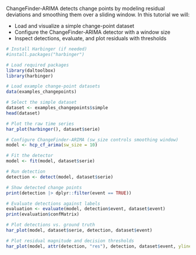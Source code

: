 ChangeFinder-ARIMA detects change points by modeling residual deviations and smoothing them over a sliding window. In this tutorial we will:

- Load and visualize a simple change-point dataset
- Configure the ChangeFinder-ARIMA detector with a window size
- Inspect detections, evaluate, and plot residuals with thresholds

```r
# Install Harbinger (if needed)
#install.packages("harbinger")
```

```r
# Load required packages
library(daltoolbox)
library(harbinger) 
```

```r
# Load example change-point datasets
data(examples_changepoints)
```

```r
# Select the simple dataset
dataset <- examples_changepoints$simple
head(dataset)
```

```r
# Plot the raw time series
har_plot(harbinger(), dataset$serie)
```

```r
# Configure ChangeFinder-ARIMA (sw_size controls smoothing window)
model <- hcp_cf_arima(sw_size = 10)
```

```r
# Fit the detector
model <- fit(model, dataset$serie)
```

```r
# Run detection
detection <- detect(model, dataset$serie)
```

```r
# Show detected change points
print(detection |> dplyr::filter(event == TRUE))
```

```r
# Evaluate detections against labels
evaluation <- evaluate(model, detection$event, dataset$event)
print(evaluation$confMatrix)
```

```r
# Plot detections vs. ground truth
har_plot(model, dataset$serie, detection, dataset$event)
```

```r
# Plot residual magnitude and decision thresholds
har_plot(model, attr(detection, "res"), detection, dataset$event, yline = attr(detection, "threshold"))
```
